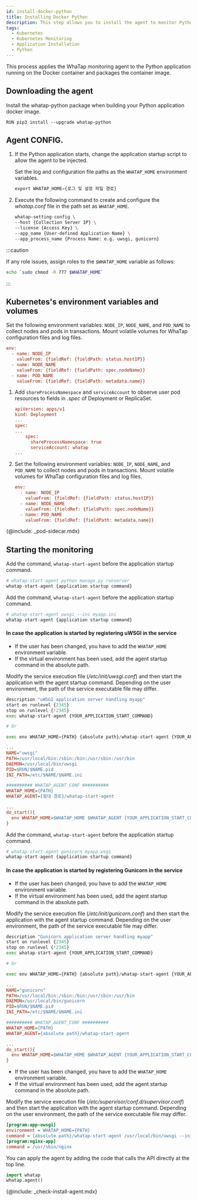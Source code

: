 ```yaml
---
id: install-docker-python
title: Installing Docker Python
description: This step allows you to install the agent to monitor Python applications in the container.
tags:
  - Kubernetes
  - Kubernetes Monitoring
  - Application Installation
  - Python
---
```



This process applies the WhaTap monitoring agent to the Python application running on the Docker container and packages the container image.

## Downloading the agent

Install the whatap-python package when building your Python application docker image.

```docker title='python ver 3.7'
RUN pip3 install --upgrade whatap-python
```

## Agent CONFIG.

1.  If the Python application starts, change the application startup script to allow the agent to be injected. 

    Set the log and configuration file paths as the `WHATAP_HOME` environment variables.

    ```python
    export WHATAP_HOME={로그 및 설정 파일 경로}
    ```

2.  Execute the following command to create and configure the _whatap.conf_ file in the path set as `WHATAP_HOME`.

    ```bash
    whatap-setting-config \
    --host {Collection Server IP} \
    --license {Access Key} \
    --app_name {User-defined Application Name} \
    --app_process_name {Process Name: e.g. uwsgi, gunicorn}
    ```

:::caution

If any role issues, assign roles to the `$WHATAP_HOME` variable as follows:

```bash
echo `sudo chmod -R 777 $WHATAP_HOME`
```

:::

## Kubernetes's environment variables and volumes

<Tabs>
<TabItem value='basic' label='Default' default>

Set the following environment variables: `NODE_IP`, `NODE_NAME`, and `POD_NAME` to collect nodes and pods in transactions. Mount volatile volumes for WhaTap configuration files and log files.

```ini
env:
  - name: NODE_IP
    valueFrom: {fieldRef: {fieldPath: status.hostIP}}
  - name: NODE_NAME
    valueFrom: {fieldRef: {fieldPath: spec.nodeName}}
  - name: POD_NAME
    valueFrom: {fieldRef: {fieldPath: metadata.name}}
```

</TabItem>
<TabItem value='eksfragate' label='EKS Fargate'>

1.  Add `shareProcessNamespace` and `serviceAccount` to observe user pod resources to fields in _.spec_ of Deployment or ReplicaSet.

    ```ini
    apiVersion: apps/v1
    kind: Deployment
    ...
    spec:
    ...
        spec:
          shareProcessNamespace: true
          serviceAccount: whatap
    ...
    ```

2.  Set the following environment variables: `NODE_IP`, `NODE_NAME`, and `POD_NAME` to collect nodes and pods in transactions. Mount volatile volumes for WhaTap configuration files and log files.

    ```ini
    env:
      - name: NODE_IP
        valueFrom: {fieldRef: {fieldPath: status.hostIP}}
      - name: NODE_NAME
        valueFrom: {fieldRef: {fieldPath: spec.nodeName}}
      - name: POD_NAME
        valueFrom: {fieldRef: {fieldPath: metadata.name}}
    ```

{@include: _pod-sidecar.mdx}

</TabItem>
</Tabs>

## Starting the monitoring

<Tabs>
<TabItem value='command' label='Command' default>

Add the command, `whatap-start-agent` before the application startup command.

```python
# whatap-start-agent python manage.py runserver
whatap-start-agent {application startup command}
```

</TabItem>
<TabItem value='uwsgi' label='uWSGI'>

Add the command, `whatap-start-agent` before the application startup command.

```python
# whatap-start-agent uwsgi --ini myapp.ini
whatap-start-agent {application startup command}
```

#### In case the application is started by registering uWSGI in the service

-   If the user has been changed, you have to add the `WHATAP_HOME` environment variable.
-   If the virtual environment has been used, add the agent startup command in the absolute path.

Modify the service execution file (_/etc/init/uwsgi.conf_) and then start the application with the agent startup command. Depending on the user environment, the path of the service executable file may differ.

```python title='/etc/init.d/uwsgi'
description "uWSGI application server handling myapp"
start on runlevel {2345}
stop on runlevel {!2345}
exec whatap-start-agent {YOUR_APPLICATION_START_COMMAND}

# Or

exec env WHATAP_HOME={PATH} {absolute path}/whatap-start-agent {YOUR_APPLICATION_START_COMMAND}
```

```ini title='/etc/init/uwsgi.conf'
...
NAME="uwsgi"
PATH=/usr/local/bin:/sbin:/bin:/usr/sbin:/usr/bin
DAEMON=/usr/local/bin/uwsgi
PID=$RUN/$NAME.pid
INI_PATH=/etc/$NAME/$NAME.ini

########## WHATAP_AGENT_CONF ##########
WHATAP_HOME={PATH}
WHATAP_AGENT={절대 경로}/whatap-start-agent

...
do_start(){
  env WHATAP_HOME=$WHATAP_HOME $WHATAP_AGENT {YOUR_APPLICATION_START_COMMAND}
}
```

</TabItem>

<TabItem value='gunicorn' label='Gunicorn'>

Add the command, `whatap-start-agent` before the application startup command.

```python
# whatap-start-agent gunicorn myapp.wsgi
whatap-start-agent {application startup command}
```

#### In case the application is started by registering Gunicorn in the service

-   If the user has been changed, you have to add the `WHATAP_HOME` environment variable.
-   If the virtual environment has been used, add the agent startup command in the absolute path.

Modify the service execution file (_/etc/init/gunicorn.conf_) and then start the application with the agent startup command. Depending on the user environment, the path of the service executable file may differ.

```python title='/etc/init.d/gunicorn'
description "Gunicorn application server handling myapp"
start on runlevel {2345}
stop on runlevel {!2345}
exec whatap-start-agent {YOUR_APPLICATION_START_COMMAND}

# Or

exec env WHATAP_HOME={PATH} {absolute path}/whatap-start-agent {YOUR_APPLICATION_START_COMMAND}
```

```ini title='/etc/init/gunicorn.conf'
...
NAME="gunicorn"
PATH=/usr/local/bin:/sbin:/bin:/usr/sbin:/usr/bin
DAEMON=/usr/local/bin/gunicorn
PID=$RUN/$NAME.pid
INI_PATH=/etc/$NAME/$NAME.ini

########## WHATAP_AGENT_CONF ##########
WHATAP_HOME={PATH}
WHATAP_AGENT={absolute path}/whatap-start-agent

...
do_start(){
  env WHATAP_HOME=$WHATAP_HOME $WHATAP_AGENT {YOUR_APPLICATION_START_COMMAND}
}
```

</TabItem>
<TabItem value='supervisor' label='Supervisor'>

-   If the user has been changed, you have to add the `WHATAP_HOME` environment variable.
-   If the virtual environment has been used, add the agent startup command in the absolute path.

Modify the service execution file (_/etc/supervisor/conf.d/supervisor.conf_) and then start the application with the agent startup command. Depending on the user environment, the path of the service executable file may differ.

```ini title='supervisor.conf'
[program:app-uwsgi]
environment = WHATAP_HOME={PATH}
command = {absolute path}/whatap-start-agent /usr/local/bin/uwsgi --ini /home/blog/backend/config/uwsgi.ini
[program:nginx-app]
command = /usr/sbin/nginx
```

</TabItem>
<TabItem value='code' label='Code'>

You can apply the agent by adding the code that calls the API directly at the top line.

```python
import whatap
whatap.agent()
```

</TabItem>
</Tabs>

{@include: _check-install-agent.mdx}
